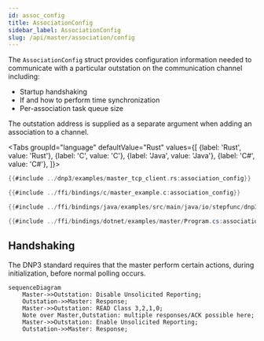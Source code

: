 ```yaml
---
id: assoc_config
title: AssociationConfig
sidebar_label: AssociationConfig
slug: /api/master/association/config
---
```



The `AssociationConfig` struct provides configuration information needed to communicate with a particular outstation on the communication channel including:

* Startup handshaking
* If and how to perform time synchronization
* Per-association task queue size

The outstation address is supplied as a separate argument when adding an association to a channel.

<Tabs
groupId="language"
defaultValue="Rust"
values={[
{label: 'Rust', value: 'Rust'},
{label: 'C', value: 'C'},
{label: 'Java', value: 'Java'},
{label: 'C#', value: 'C#'},
]}>
<TabItem value="Rust">

```rust
{{#include ../dnp3/examples/master_tcp_client.rs:association_config}}
```

</TabItem>
<TabItem value="C">

```c
{{#include ../ffi/bindings/c/master_example.c:association_config}}
```

</TabItem>
<TabItem value="Java">

```java
{{#include ../ffi/bindings/java/examples/src/main/java/io/stepfunc/dnp3rs/examples/MasterExample.java:association_config}}
```

</TabItem>
<TabItem value="C#">

```csharp
{{#include ../ffi/bindings/dotnet/examples/master/Program.cs:association_config}}
```

</TabItem>
</Tabs>

## Handshaking

The DNP3 standard requires that the master perform certain actions, during initialization, before normal polling occurs.

```mermaid
sequenceDiagram
    Master->>Outstation: Disable Unsolicited Reporting;
    Outstation->>Master: Response;
    Master->>Outstation: READ Class 3,2,1,0; 
    Note over Master,Outstation: multiple responses/ACK possible here;
    Master->>Outstation: Enable Unsolicited Reporting;
    Outstation->>Master: Response;
```
